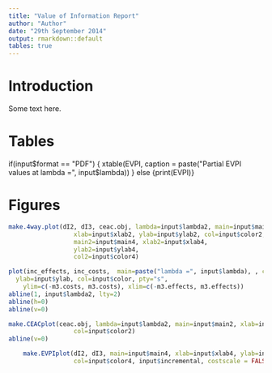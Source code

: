 ```yaml
---
title: "Value of Information Report"
author: "Author"
date: "29th September 2014"
output: rmarkdown::default
tables: true
---
```

# Introduction

Some text here.

# Tables
\begin{footnotesize}

```r
library(xtable)
options(xtable.comment = FALSE)
options(xtable.booktabs = TRUE)
EVPI <- cbind(pEVPI)
colnames(EVPI) <- "Partial\ EVPI"
if(input$format == "PDF") {
xtable(EVPI, caption = paste("Partial EVPI values at lambda =", input$lambda))
} else {print(EVPI)}
```

\end{footnotesize}

if(input$format == "PDF") {
xtable(EVPI, caption = paste("Partial EVPI values at lambda =", input$lambda))
} else {print(EVPI)}


# Figures


```r
make.4way.plot(dI2, dI3, ceac.obj, lambda=input$lambda2, main=input$main1, 
                  xlab=input$xlab2, ylab=input$ylab2, col=input$color2, 
                  main2=input$main4, xlab2=input$xlab4, 
                  ylab2=input$ylab4,
                  col2=input$color4)
```



```r
plot(inc_effects, inc_costs,  main=paste("lambda =", input$lambda), , cex.main=0.8, xlab=input$xlab, 
  ylab=input$ylab, col=input$color, pty="s",
	ylim=c(-m3.costs, m3.costs), xlim=c(-m3.effects, m3.effects))
abline(1, input$lambda2, lty=2)
abline(h=0)
abline(v=0)
```


```r
make.CEACplot(ceac.obj, lambda=input$lambda2, main=input$main2, xlab=input$xlab2, ylab=input$ylab2,
                  col=input$color2)
abline(v=0)
```

```r
    make.EVPIplot(dI2, dI3, main=input$main4, xlab=input$xlab4, ylab=input$ylab4,
                  col=input$color4, input$incremental, costscale = FALSE)
```
